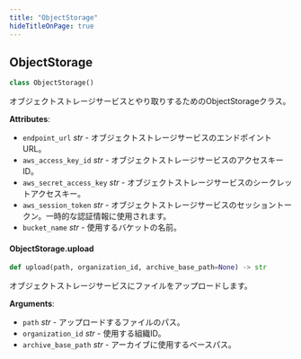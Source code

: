 ```yaml
---
title: "ObjectStorage"
hideTitleOnPage: true
---
```


## ObjectStorage

```python
class ObjectStorage()
```

オブジェクトストレージサービスとやり取りするためのObjectStorageクラス。

**Attributes**:

- `endpoint_url` _str_ - オブジェクトストレージサービスのエンドポイントURL。
- `aws_access_key_id` _str_ - オブジェクトストレージサービスのアクセスキーID。
- `aws_secret_access_key` _str_ - オブジェクトストレージサービスのシークレットアクセスキー。
- `aws_session_token` _str_ - オブジェクトストレージサービスのセッショントークン。一時的な認証情報に使用されます。
- `bucket_name` _str_ - 使用するバケットの名前。

#### ObjectStorage.upload

```python
def upload(path, organization_id, archive_base_path=None) -> str
```

オブジェクトストレージサービスにファイルをアップロードします。

**Arguments**:

- `path` _str_ - アップロードするファイルのパス。
- `organization_id` _str_ - 使用する組織ID。
- `archive_base_path` _str_ - アーカイブに使用するベースパス。


